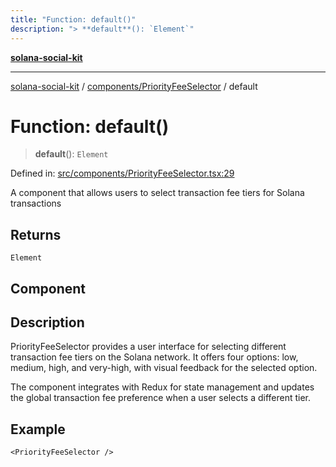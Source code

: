 ```yaml
---
title: "Function: default()"
description: "> **default**(): `Element`"
---
```


[**solana-social-kit**](../../../README.mdx)

***

[solana-social-kit](../../../README.mdx) / [components/PriorityFeeSelector](../README.mdx) / default

# Function: default()

> **default**(): `Element`

Defined in: [src/components/PriorityFeeSelector.tsx:29](https://github.com/SendArcade/solana-social-starter/blob/03568260ca96ed63f77049843c721de1cb011893/src/components/PriorityFeeSelector.tsx#L29)

A component that allows users to select transaction fee tiers for Solana transactions

## Returns

`Element`

## Component

## Description

PriorityFeeSelector provides a user interface for selecting different transaction fee tiers
on the Solana network. It offers four options: low, medium, high, and very-high, with
visual feedback for the selected option.

The component integrates with Redux for state management and updates the global
transaction fee preference when a user selects a different tier.

## Example

```tsx
<PriorityFeeSelector />
```
